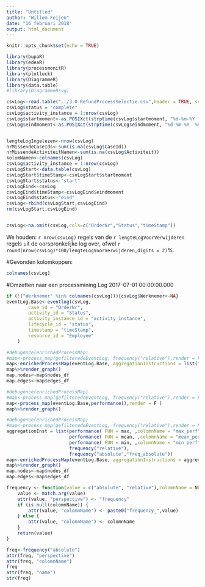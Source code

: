 ```yaml
---
title: "Untitled"
author: "Willem Feijen"
date: "16 februari 2018"
output: html_document
---
```


```r
knitr::opts_chunk$set(echo = TRUE)
```

```r
library(bupaR)
library(edeaR)
library(processmonitR)
library(plotluck)
library(DiagrammeR)
library(data.table)
#library(DiagrammeRsvg)

csvLog<-read.table("../3.0 RefundProcessSelectie.csv",header = TRUE, sep = ";",na = c("n.v.t.","onbekend"))
csvLog$status = "complete"
csvLog$activity_instance = 1:nrow(csvLog)
csvLog$startmoment<-as.POSIXct(strptime(csvLog$startmoment, "%d-%m-%Y  %H:%M"))
csvLog$eindmoment<-as.POSIXct(strptime(csvLog$eindmoment, "%d-%m-%Y  %H:%M"))


lengteLogIngelezen<-nrow(csvLog)
nrMissendeCaseIds<-sum(is.na(csvLog$CaseId))
nrMissendeActiviteitNamen<-sum(is.na(csvLog$Activiteit))
kolomNamen<-colnames(csvLog)
csvLog$activity_instance = 1:nrow(csvLog)
csvLogStart<-data.table(csvLog)
csvLogStart$timeStamp<-csvLogStart$startmoment
csvLogStart$status<-"start"
csvLogEind<-csvLog
csvLogEind$timeStamp<-csvLogEind$eindmoment
csvLogEind$status<-"eind"
csvLog<-rbind(csvLogStart,csvLogEind)
rm(csvLogStart,csvLogEind)


csvLog<-na.omit(csvLog,cols=c("OrderNr","Status","timeStamp"))
```
We houden: `r nrow(csvLog)` regels van de `r lengteLogVoorVerwijderen` regels uit de oorspronkelijke log over, ofwel `r round(nrow(csvLog)*100/lengteLogVoorVerwijderen,digits = 2)`%.

#Gevonden kolomkoppen:
```r
colnames(csvLog)
```

#Omzetten naar een processmining Log 2017-07-01 00:00:00.000
```r
if (!("Werknemer" %in% colnames(csvLog))){csvLog$Werknemer<-NA}
eventLog.Base<-eventlog(csvLog,
        case_id = "OrderNr",
        activity_id = "Status",
        activity_instance_id = "activity_instance",
        lifecycle_id = "status",
        timestamp = "timeStamp",
        resource_id = "Employee"
    )

```


```r
#debugonce(enrichedProcessMap)
#map<-process_map(gefilteredeEventLog, frequency("relative"),render = F )
map<-enrichedProcessMap(eventLog.Base, aggregationInstructions = list(frequency("relative"),frequency("absolute","freq_absolute")),render = F )
map%>%render_graph()
map.nodes<-map$nodes_df
map.edges<-map$edges_df
```
```r
#debugonce(enrichedProcessMap)
#map<-process_map(gefilteredeEventLog, frequency("relative"),render = F )
map<-process_map(eventLog.Base,performance(),render = F )
map%>%render_graph()
```


```r
#debugonce(enrichedProcessMap)
#map<-process_map(gefilteredeEventLog, frequency("relative"),render = F )
aggregationInst = list(performance( FUN = max, ,colomnName = "max_perf"),
                       performance( FUN = mean, ,colomnName = "mean_perf"),
                       performance( FUN = min, ,colomnName = "min_perf"),
                       frequency("relative"),
                       frequency("absolute","freq_absolute"))
map<-enrichedProcessMap(eventLog.Base, aggregationInstructions = aggregationInst,render = F )
map%>%render_graph()
map.nodes<-map$nodes_df
map.edges<-map$edges_df
```


```r
frequency <- function(value = c("absolute", "relative"),colomnName = NULL) {
	value <- match.arg(value)
	attr(value, "perspective") <- "frequency"
	if (is.null(colomnName)) { 
	    attr(value, "colomnName") <- paste0("frequency_",value)
	} else {
	    attr(value, "colomnName") <- colomnName
	}
	return(value)
}

freq<-frequency("absolute")
attr(freq, "perspective")
attr(freq, "colomnName")
freq
attr(freq, "name")
str(freq)

```

